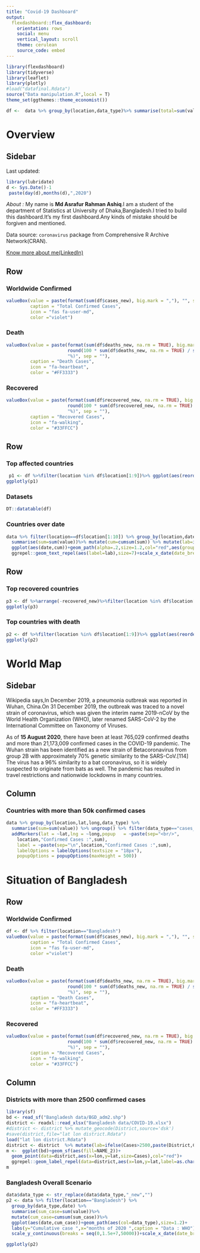 ---
title: "Covid-19 Dashboard"
output: 
  flexdashboard::flex_dashboard:
    orientation: rows
    social: menu
    vertical_layout: scroll
    theme: cerulean
    source_code: embed
---
```{r setup, include=FALSE}
library(flexdashboard)
library(tidyverse)
library(leaflet)
library(plotly)
#load("datafinal.Rdata")
source("Data manipulation.R",local = T)
theme_set(ggthemes::theme_economist())

df <-  data %>% group_by(location,data_type)%>% summarise(total=sum(value)) %>% pivot_wider(names_from = data_type,values_from=total)%>%arrange(-cases_new)
```

Overview
====================================================================

Sidebar{.sidebar}
---------------------------------------------------------------
Last updated:
```{r}
library(lubridate)
d <- Sys.Date()-1
 paste(day(d),months(d),",2020") 
```

_About :_
My name is **Md Asrafur Rahman Ashiq**.I am a student of the department of Statistics at University of Dhaka,Bangladesh.I tried to build this dashboard.It's my first dashboard.Any kinds of mistake should be forgiven and mentioned.

Data source: ```coronavirus``` package from Comprehensive R Archive Network(CRAN).

[Know more about me(LinkedIn)]("https://www.linkedin.com/in/md-asrafur-rahman-ashiq-5462ab1a0/")

 Row
----------------------------------------------

### Worldwide Confirmed {.value-box}
```{r}
valueBox(value = paste(format(sum(df$cases_new), big.mark = ","), "", sep = " "), 
         caption = "Total Confirmed Cases", 
         icon = "fas fa-user-md", 
         color ="violet")
```

### Death {.value-box}
```{r}
valueBox(value = paste(format(sum(df$deaths_new, na.rm = TRUE), big.mark = ","), " (",
                       round(100 * sum(df$deaths_new, na.rm = TRUE) / sum(df$cases_new), 1), 
                       "%)", sep = ""),
         caption = "Death Cases", 
         icon = "fa-heartbeat", 
         color = "#FF3333")
```

### Recovered {.value-box}
```{r}
valueBox(value = paste(format(sum(df$recovered_new, na.rm = TRUE), big.mark = ","), " (",
                       round(100 * sum(df$recovered_new, na.rm = TRUE) / sum(df$cases_new), 1), 
                       "%)", sep = ""),
         caption = "Recovered Cases", 
         icon = "fa-walking", 
         color = "#33FFCC")
```

 Row {.tabset}
------------------------------------------------------------------

### Top affected countries

```{r}
 p1 <- df %>%filter(location %in% df$location[1:9])%>% ggplot(aes(reorder(location,-cases_new),cases_new))+geom_bar(stat="identity",aes(fill=location))+labs(y="total",x="")+theme(legend.position = "")+scale_y_continuous(breaks = seq(0,4e+6,1000000))+geom_text(aes(label=cases_new),vjust=-10000)+scale_fill_brewer(palette = "Set1")+theme(axis.text.x = element_text(angle = 0))
ggplotly(p1)
```

### Datasets

```{r}
DT::datatable(df)
```

### Countries over date
```{r fig.width=20}
data %>% filter(location==df$location[1:10]) %>% group_by(location,date) %>%
  summarise(sum=sum(value))%>% mutate(cum=cumsum(sum)) %>% mutate(lab=ifelse(cum==max(cum),location,""))%>%
  ggplot(aes(date,cum))+geom_path(alpha=.2,size=1.2,col="red",aes(group=location))+
  ggrepel::geom_text_repel(aes(label=lab),size=7)+scale_x_date(date_breaks = "1 month",date_labels = "%b %d")+theme_bw()
```

 Row {.tabset}
------------------------------------------------------------

### Top recovered countries
```{r}
p3 <- df %>%arrange(-recovered_new)%>%filter(location %in% df$location[1:9])%>% ggplot(aes(reorder(location,-recovered_new),recovered_new))+geom_bar(stat="identity",aes(fill=location))+labs(y="total",x="")+theme(legend.position = "")+ geom_text(aes(label=recovered_new),vjust=-10000)+scale_fill_brewer(palette = "Set1")+theme(axis.text.x = element_text(angle = 0))
ggplotly(p3)

```

### Top countries with death

```{r}
p2 <- df %>%filter(location %in% df$location[1:9])%>% ggplot(aes(reorder(location,-deaths_new),deaths_new))+geom_bar(stat="identity",aes(fill=location))+labs(y="total",x="")+theme(legend.position = "")+scale_y_continuous(breaks = seq(0,250000,50000))+geom_text(aes(label=deaths_new),vjust=-10000)+scale_fill_brewer(palette = "Set1")+theme(axis.text.x = element_text(angle = 0))
ggplotly(p2)

```

World Map
================================================================
Sidebar{.sidebar}
---------------------------------------------------------------
Wikipedia says,In December 2019, a pneumonia outbreak was reported in Wuhan, China.On 31 December 2019, the outbreak was traced to a novel strain of coronavirus, which was given the interim name 2019-nCoV by the World Health Organization (WHO), later renamed SARS-CoV-2 by the International Committee on Taxonomy of Viruses.

As of **15 August 2020**, there have been at least 765,029 confirmed deaths and more than 21,173,009 confirmed cases in the COVID-19 pandemic. The Wuhan strain has been identified as a new strain of Betacoronavirus from group 2B with approximately 70% genetic similarity to the SARS-CoV.[114] The virus has a 96% similarity to a bat coronavirus, so it is widely suspected to originate from bats as well. The pandemic has resulted in travel restrictions and nationwide lockdowns in many countries. 

Column {data-width=650}
-----------------------------------------------------------------------

### Countries with more than 50k confirmed cases
```{r}
data %>% group_by(location,lat,long,data_type) %>%
  summarise(sum=sum(value)) %>% ungroup() %>% filter(data_type=="cases_new",sum>50000) %>% leaflet()%>%addTiles()%>%addProviderTiles("Esri.WorldImagery")%>%setView(0,0,zoom = 1.9)%>%
  addMarkers(lat = ~lat,lng = ~long,popup   = ~paste(sep="<br/>",
    location,"Confirmed Cases :",sum),
    label = ~paste(sep="\n",location,"Confirmed Cases :",sum),
    labelOptions = labelOptions(textsize = "18px"),
    popupOptions = popupOptions(maxHeight = 500)) 
```

 Situation of Bangladesh
===============================================================

 Row
----------------------------------------------

### Worldwide Confirmed {.value-box}
```{r}
df <- df %>% filter(location=="Bangladesh")
valueBox(value = paste(format(sum(df$cases_new), big.mark = ","), "", sep = " "), 
         caption = "Total Confirmed Cases", 
         icon = "fas fa-user-md", 
         color ="violet")
```

### Death {.value-box}
```{r}
valueBox(value = paste(format(sum(df$deaths_new, na.rm = TRUE), big.mark = ","), " (",
                       round(100 * sum(df$deaths_new, na.rm = TRUE) / sum(df$cases_new), 1), 
                       "%)", sep = ""),
         caption = "Death Cases", 
         icon = "fa-heartbeat", 
         color = "#FF3333")
```

### Recovered {.value-box}
```{r}
valueBox(value = paste(format(sum(df$recovered_new, na.rm = TRUE), big.mark = ","), " (",
                       round(100 * sum(df$recovered_new, na.rm = TRUE) / sum(df$cases_new), 1), 
                       "%)", sep = ""),
         caption = "Recovered Cases", 
         icon = "fa-walking", 
         color = "#33FFCC")
```


 Column
---------------------------------------------------------------

### Districts with more than 2500 confirmed cases

```{r}
library(sf)
bd <- read_sf("Bangladesh data/BGD_adm2.shp")
district <- readxl::read_xlsx("Bangladesh data/COVID-19.xlsx")
#district <- district %>% mutate_geocode(District,source='dsk')
#save(district,file="lat lon district.Rdata")
load("lat lon district.Rdata")
district <- district  %>% mutate(lab=ifelse(Cases>2500,paste(District,Cases),NA))
m <-  ggplot(bd)+geom_sf(aes(fill=NAME_2))+
  geom_point(data=district,aes(x=lon,y=lat,size=Cases),col="red")+
  ggrepel::geom_label_repel(data=district,aes(x=lon,y=lat,label=as.character(lab),alpha=.5))+theme_minimal()+theme(legend.position = "")
m

```

### Bangladesh Overall Scenario

```{r}
data$data_type <- str_replace(data$data_type,"_new","")
p2 <- data %>% filter(location=="Bangladesh") %>%
  group_by(data_type,date) %>%
  summarise(sum_case=sum(value))%>%
  mutate(cum_case=cumsum(sum_case))%>%
  ggplot(aes(date,cum_case))+geom_path(aes(col=data_type),size=1.2)+
  labs(y="Cumulative case ",x="months of 2020 ",caption = "Data : WHO")+
  scale_y_continuous(breaks = seq(0,1.5e+7,50000))+scale_x_date(date_breaks = "1 month",date_labels = "%b %d")

ggplotly(p2)
```

